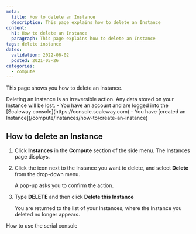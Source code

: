 ```yaml
---
meta:
  title: How to delete an Instance
  description: This page explains how to delete an Instance
content:
  h1: How to delete an Instance
  paragraph: This page explains how to delete an Instance
tags: delete instance 
dates:
  validation: 2022-06-02
  posted: 2021-05-26 
categories:
  - compute
---
```


This page shows you how to delete an Instance.

<Message type="important">
  Deleting an Instance is an irreversible action. Any data stored on your Instance will be lost.
</Message>

<Message type="requirement">
  - You have an account and are logged into the [Scaleway console](https://console.scaleway.com)
  - You have [created an Instance](/compute/instances/how-to/create-an-instance)
</Message>

## How to delete an Instance

1. Click **Instances** in the **Compute** section of the side menu. The Instances page displays.
2. Click the <Icon name="more" /> icon next to the Instance you want to delete, and select **Delete** from the drop-down menu.
    <Lightbox src="scaleway-delete-instance.webp" alt="" />

    A pop-up asks you to confirm the action.
3. Type **DELETE** and then click **Delete this Instance**

    You are returned to the list of your Instances, where the Instance you deleted no longer appears.


<Navigation title="See Also">
  <PreviousButton to="/compute/instances/how-to/use-serial-console/">How to use the serial console</PreviousButton>
</Navigation>
